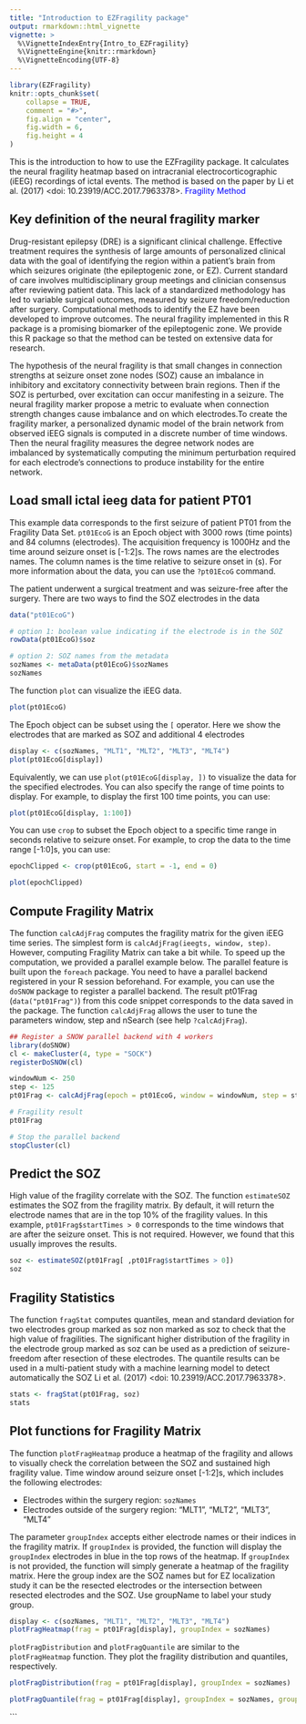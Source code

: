 ```yaml
---
title: "Introduction to EZFragility package"
output: rmarkdown::html_vignette
vignette: >
  %\VignetteIndexEntry{Intro_to_EZFragility}
  %\VignetteEngine{knitr::rmarkdown}
  %\VignetteEncoding{UTF-8}
---
```


```r
library(EZFragility)
knitr::opts_chunk$set(
    collapse = TRUE,
    comment = "#>",
    fig.align = "center",
    fig.width = 6,
    fig.height = 4
)
```

This is the introduction to how to use the EZFragility package.
It calculates the neural fragility heatmap based on intracranial electrocorticographic (iEEG) recordings of ictal events.
The method is based on the paper by Li et al. (2017) <doi: 10.23919/ACC.2017.7963378>.
<a href="https://ieeexplore.ieee.org/document/7963378" style="color:blue; text-decoration:none;"> Fragility Method</a>

## Key definition of the neural fragility marker

Drug-resistant epilepsy (DRE) is a significant clinical challenge. Effective treatment requires the synthesis of large amounts of personalized clinical data with the goal of identifying the region within a patient’s brain from which seizures originate (the epileptogenic zone, or EZ). Current standard of care involves multidisciplinary group meetings and clinician consensus after reviewing patient data. This lack of a standardized methodology has led to variable surgical outcomes, measured by seizure freedom/reduction after surgery. Computational methods to identify the EZ have been developed to improve outcomes. 
The neural fragility implemented in this R package is a promising biomarker of the epileptogenic zone. We provide this R package so that the method can be tested on extensive data for research.

The hypothesis of the neural fragility is that small changes in connection strengths at seizure onset zone nodes (SOZ) cause an imbalance in inhibitory and excitatory connectivity between brain regions. Then if the SOZ is perturbed, over excitation can occur manifesting in a seizure. The neural fragility marker propose a metric to evaluate when connection strength changes cause imbalance and on which electrodes.To create the fragility marker, a personalized dynamic model of the brain network from observed iEEG signals is computed in a discrete number of time windows. Then the neural fragility measures the degree network nodes are imbalanced by systematically computing the minimum perturbation required for each electrode’s connections to produce instability for the entire network. 


## Load small ictal ieeg data for patient PT01

This example data corresponds to the first seizure of patient PT01 from the Fragility Data Set. `pt01EcoG` is an Epoch object with 3000 rows (time points) and 84 columns (electrodes). The acquisition frequency is 1000Hz and the time around seizure onset is [-1:2]s. The rows names are the electrodes names. The column names is the time relative to seizure onset in (s). For more information about the data, you can use the `?pt01EcoG` command.

The patient underwent a surgical treatment and was seizure-free after the surgery. There are two ways to find the SOZ electrodes in the data
```r
data("pt01EcoG")

# option 1: boolean value indicating if the electrode is in the SOZ
rowData(pt01EcoG)$soz

# option 2: SOZ names from the metadata
sozNames <- metaData(pt01EcoG)$sozNames
sozNames
```

The function `plot` can visualize the iEEG data. 
```r
plot(pt01EcoG)
```

The Epoch object can be subset using the `[` operator. Here we show the electrodes that are marked as SOZ and additional 4 electrodes
```r
display <- c(sozNames, "MLT1", "MLT2", "MLT3", "MLT4")
plot(pt01EcoG[display])
```
Equivalently, we can use `plot(pt01EcoG[display, ])` to visualize the data for the specified electrodes. You can also specify the range of time points to display. For example, to display the first 100 time points, you can use:
```r
plot(pt01EcoG[display, 1:100])
```
You can use `crop` to subset the Epoch object to a specific time range in seconds relative to seizure onset. For example, to crop the data to the time range [-1:0]s, you can use:
```r
epochClipped <- crop(pt01EcoG, start = -1, end = 0)

plot(epochClipped)
```

## Compute Fragility Matrix
The function `calcAdjFrag` computes the fragility matrix for the given iEEG time series. The simplest form is `calcAdjFrag(ieegts, window, step)`. However, computing Fragility Matrix can take a bit while. To speed up the computation, we provided a parallel example below. The parallel feature is built upon the `foreach` package. You need to have a parallel backend registered in your R session beforehand. For example, you can use the `doSNOW` package to register a parallel backend. The result pt01Frag (`data("pt01Frag")`) from this code snippet corresponds to the data saved in the package. The  function `calcAdjFrag` allows the user to tune the parameters window, step and nSearch (see help `?calcAdjFrag`). 
```r
## Register a SNOW parallel backend with 4 workers
library(doSNOW)
cl <- makeCluster(4, type = "SOCK")
registerDoSNOW(cl)

windowNum <- 250
step <- 125
pt01Frag <- calcAdjFrag(epoch = pt01EcoG, window = windowNum, step = step, parallel = TRUE, nSearch=100L,progress = TRUE)

# Fragility result
pt01Frag

# Stop the parallel backend
stopCluster(cl)
```


## Predict the SOZ 
High value of the fragility correlate with the SOZ. The function `estimateSOZ` estimates the SOZ from the fragility matrix. By default, it will return the electrode names that are in the top 10% of the fragility values. In this example, `pt01Frag$startTimes > 0` corresponds to the time windows that are after the seizure onset. This is not required. However, we found that this usually improves the results. 
```r
soz <- estimateSOZ(pt01Frag[ ,pt01Frag$startTimes > 0])
soz
```

## Fragility Statistics 
The function `fragStat` computes quantiles, mean and standard deviation for two electrodes group marked as soz non marked as soz to check that the high value of fragilities. The significant higher distribution of the fragility in the electrode group marked as soz can be used as a prediction of seizure-freedom after resection of these electrodes. The quantile results can be used in a multi-patient study with a machine learning model to detect automatically the SOZ Li et al. (2017) <doi: 10.23919/ACC.2017.7963378>.
```r
stats <- fragStat(pt01Frag, soz)
stats
```

## Plot functions for Fragility Matrix
The function `plotFragHeatmap` produce a heatmap of the fragility and allows to visually check the correlation between the SOZ and sustained high fragility value. Time window around seizure onset [-1:2]s, which includes the following electrodes: 

- Electrodes within the surgery region: `sozNames`
- Electrodes outside of the surgery region: "MLT1", "MLT2", "MLT3", "MLT4" 

The parameter `groupIndex` accepts either electrode names or their indices in the fragility matrix. If `groupIndex` is provided, the function will display the `groupIndex` electrodes in blue in the top rows of the heatmap. If `groupIndex` is not provided, the function will simply generate a heatmap of the fragility matrix. Here the group index are the SOZ names but for EZ localization study it can be the resected electrodes or the intersection between resected electrodes and the SOZ. Use groupName to label your study group.
```r
display <- c(sozNames, "MLT1", "MLT2", "MLT3", "MLT4")
plotFragHeatmap(frag = pt01Frag[display], groupIndex = sozNames)
```

`plotFragDistribution` and `plotFragQuantile` are similar to the `plotFragHeatmap` function. They plot the fragility distribution and quantiles, respectively.
```r
plotFragDistribution(frag = pt01Frag[display], groupIndex = sozNames)
```

```r
plotFragQuantile(frag = pt01Frag[display], groupIndex = sozNames, groupName = "SOZ")
```

```

